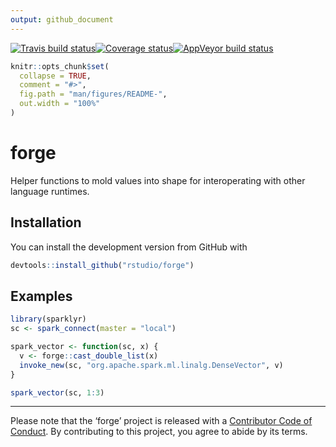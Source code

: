 ```yaml
---
output: github_document
---
```

[![Travis build status](https://travis-ci.org/rstudio/forge.svg?branch=master)](https://travis-ci.org/rstudio/forge)[![Coverage status](https://codecov.io/gh/rstudio/forge/branch/master/graph/badge.svg)](https://codecov.io/github/rstudio/forge?branch=master)[![AppVeyor build status](https://ci.appveyor.com/api/projects/status/github/rstudio/forge?branch=master&svg=true)](https://ci.appveyor.com/project/rstudio/forge)

<!-- README.md is generated from README.Rmd. Please edit that file -->

```r
knitr::opts_chunk$set(
  collapse = TRUE,
  comment = "#>",
  fig.path = "man/figures/README-",
  out.width = "100%"
)
```

# forge

Helper functions to mold values into shape for interoperating with other language runtimes.

## Installation

You can install the development version from GitHub with 

``` r
devtools::install_github("rstudio/forge")
```

## Examples

```r
library(sparklyr)
sc <- spark_connect(master = "local")

spark_vector <- function(sc, x) {
  v <- forge::cast_double_list(x)
  invoke_new(sc, "org.apache.spark.ml.linalg.DenseVector", v)
}

spark_vector(sc, 1:3)
```

---

Please note that the 'forge' project is released with a [Contributor Code of Conduct](.github/CODE_OF_CONDUCT.md). By contributing to this project, you agree to abide by its terms.
